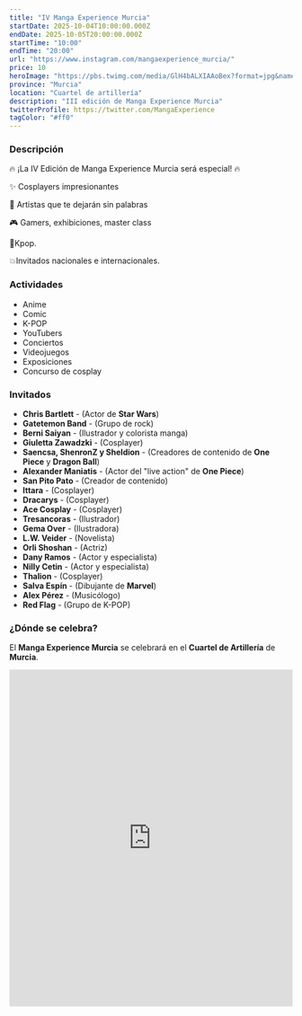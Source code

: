 ```yaml
---
title: "IV Manga Experience Murcia"
startDate: 2025-10-04T10:00:00.000Z
endDate: 2025-10-05T20:00:00.000Z
startTime: "10:00"
endTime: "20:00"
url: "https://www.instagram.com/mangaexperience_murcia/"
price: 10
heroImage: "https://pbs.twimg.com/media/GlH4bALXIAAoBex?format=jpg&name=large"
province: "Murcia"
location: "Cuartel de artillería"
description: "III edición de Manga Experience Murcia"
twitterProfile: https://twitter.com/MangaExperience
tagColor: "#ff0"
---
```


### Descripción

🔥 ¡La IV Edición de Manga Experience Murcia será especial! 🔥

✨ Cosplayers impresionantes

🎨 Artistas que te dejarán sin palabras

🎮 Gamers, exhibiciones, master class

🕺Kpop.
 
💥Invitados nacionales e internacionales.

### Actividades

+ Anime
+ Comic
+ K-POP
+ YouTubers
+ Conciertos
+ Videojuegos
+ Exposiciones
+ Concurso de cosplay

### Invitados

+ **Chris Bartlett** - (Actor de **Star Wars**)
+ **Gatetemon Band** - (Grupo de rock)
+ **Berni Saiyan** - (Ilustrador y colorista manga)
+ **Giuletta Zawadzki** - (Cosplayer)
+ **Saencsa, ShenronZ y Sheldion** - (Creadores de contenido de **One Piece** y **Dragon Ball**)
+ **Alexander Maniatis** - (Actor del "live action" de **One Piece**)
+ **San Pito Pato** - (Creador de contenido)
+ **Ittara** - (Cosplayer)
+ **Dracarys** - (Cosplayer)
+ **Ace Cosplay** - (Cosplayer)
+ **Tresancoras** - (Ilustrador)
+ **Gema Over** - (Ilustradora)
+ **L.W. Veider** - (Novelista)
+ **Orli Shoshan** - (Actriz)
+ **Dany Ramos** - (Actor y especialista)
+ **Nilly Cetin** - (Actor y especialista)
+ **Thalion** - (Cosplayer)
+ **Salva Espín** - (Dibujante de **Marvel**)
+ **Alex Pérez** - (Musicólogo)
+ **Red Flag** - (Grupo de K-POP)

### ¿Dónde se celebra?

El **Manga Experience Murcia** se celebrará en el **Cuartel de Artillería** de **Murcia**.
<iframe src="https://www.google.com/maps/embed?pb=!1m18!1m12!1m3!1d3534.0278877683672!2d-1.1361452882942331!3d37.97717210035792!2m3!1f0!2f0!3f0!3m2!1i1024!2i768!4f13.1!3m3!1m2!1s0xd63820199dabce1%3A0xc127a280307162a3!2sC.%20Cuartel%20de%20Artiller%C3%ADa%2C%2030002%20Murcia!5e1!3m2!1ses!2ses!4v1741630880267!5m2!1ses!2ses" width="100%" height="600" style="border:0;" allowfullscreen="" loading="lazy" referrerpolicy="no-referrer-when-downgrade"></iframe>
